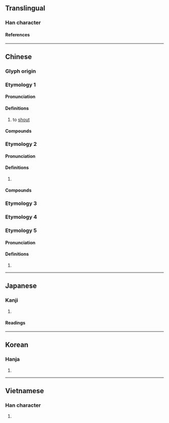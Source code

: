 {{also|呐}}
{{character info/new}}
==Translingual==

===Han character===
{{Han char|rn=30|rad=口|as=04|sn=7|four=64027|canj=ROB|ids=⿰口內}}

====References====
{{Han ref|kx=0179.100|dkj=03370|dj=0397.040|hdz=10588.140|uh=5436}}

----

==Chinese==
{{zh-forms|s=呐}}

===Glyph origin===
{{Han etym}}

===Etymology 1===

====Pronunciation====
{{zh-pron
|m=nà
|c=naap6
|h=pfs=
|md=
|mn=ml:la̍p
|w=5neq
|ma=zh-na.ogg
|cat=v
}}
{{attn|zh|Hakka na?}}

====Definitions====
{{zh-hanzi}}

# to [[shout]]
#: {{zh-x|吶喊|to [[shout]]}}

====Compounds====
{{zh-der|吶喊|嗩吶|搖旗吶喊|聲吶}}

===Etymology 2===

====Pronunciation====
{{zh-pron
|m=nè,nà
|c=neot6,nat6
|oc=y,n
|ma=y
|cat=v
}}

====Definitions====
{{zh-hanzi}}

# {{lb|zh|literary}} {{zh-alt-form|訥|to [[stammer]]}}
#: {{zh-x|吶{nè}吶{nè}|to [[stammer]]}}

====Compounds====
{{zh-der|吶吶|嘴吶}}

===Etymology 3===
{{zh-see|哪|v|sentence-final particle}}

===Etymology 4===
{{zh-see|呢|v|sentence-final particle}}

===Etymology 5===

====Pronunciation====
{{zh-pron
|m=nuò
|mc=y
|oc=n,y
|cat=
}}

====Definitions====
{{zh-hanzi}}

# {{zh-only|嗗吶}}

{{zh-cat|Beginning}}

----

==Japanese==

===Kanji===
{{ja-kanji|grade=|rs=口04}}

# {{rfdef|ja|sort=口04}}

====Readings====
{{ja-readings
|goon=のち
|kanon=どつ
|kanyoon=とつ
|kun=ども-る
}}

----

==Korean==

===Hanja===
{{ko-hanja|hangeul=[[눌]], [[열]]|mr=nul, yŏl}}

# {{rfdef|ko|sort=口04}}

----

==Vietnamese==

===Han character===
{{vi-readings|reading=[[nột]]|rs=口04}}

# {{rfdef|vi|sort=口04}}
